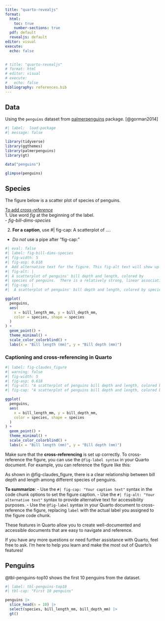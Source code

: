 ```yaml
---
title: "quarto-revealjs"
format: 
  html:
    toc: true
    number-sections: true
  pdf: default
  revealjs: default
editor: visual
execute:
  echo: false
 

# title: "quarto-revealjs"
# format: html
# editor: visual
# execute: 
#   echo: false
bibliography: references.bib
---
```


## Data

Using the `penguins` dataset from [palmerpenguins](https://allisonhorst.github.io/palmerpenguins/articles/intro.html) package. [@gorman2014]

```r
#| label:  load-package
#| message: false

library(tidyverse)
library(ggthemes)
library(palmerpenguins)
library(gt)

data("penguins")

```

```r
glimpse(penguins)
```

## Species

The figure below is a scatter plot of species of penguins.

<u>To add *cross-reference*</u>\
1. Use word *fig* at the beginning of the label.\
- *fig-bill-dims-species*

2.  **For a caption**, use #\| fig-cap: A scatterplot of ....\

-   *Do not* use a pipe after "fig-cap:"

```r
#| eval: false
#| label: fig-bill-dims-species
#| fig-width: 5
#| fig-asp: 0.618
#  Add alternative text for the figure. This fig-alt text will show up in "inspect" function.  
#| fig-alt: |
#| A scatterplot of penguins' bill depth and length, colored by 
#| species of penguins.  There is a relatively strong, linear association.
#| fig-cap: |
#|  A scatterplot of penguins' bill depth and length, colored by species of penguins. 

ggplot(
  penguins,
  aes(
    x = bill_length_mm, y = bill_depth_mm,
    color = species, shape = species
  )
) +
  geom_point() +
  theme_minimal() +
  scale_color_colorblind() +
  labs(x = "Bill length (mm)", y = "Bill depth (mm)")
```

### Captioning and cross-referencing in Quarto

```r
#| label: fig-claudes_figure
#| warning: false
#| fig-width: 5
#| fig-asp: 0.618
#| fig-alt: "A scatterplot of penguins bill depth and length, colored by species of penguins. There is a relatively strong, linear association."
#| fig-cap: "A scatterplot of penguins bill depth and length, colored by species of penguins."

ggplot(
  penguins,
  aes(
    x = bill_length_mm, y = bill_depth_mm,
    color = species, shape = species
  )
) +
  geom_point() +
  theme_minimal() +
  scale_color_colorblind() +
  labs(x = "Bill length (mm)", y = "Bill depth (mm)")
```

Make sure that the **cross-referencing** is set up correctly. To cross-reference the figure, you can use the `@fig-label syntax` in your Quarto document. For example, you can reference the figure like this:

As shown in @fig-claudes_figure, there is a clear relationship between bill depth and length among different species of penguins.

**To summarize**: - Use the `#| fig-cap: "Your caption text"` syntax in the code chunk options to set the figure caption. - Use the `#| fig-alt: "Your alternative text"` syntax to provide alternative text for accessibility purposes. - Use the `@fig-label` syntax in your Quarto document to cross-reference the figure, replacing `label` with the actual label you assigned to the figure code chunk.

These features in Quarto allow you to create well-documented and accessible documents that are easy to navigate and reference.

If you have any more questions or need further assistance with Quarto, feel free to ask. I'm here to help you learn and make the most out of Quarto's features!

## Penguins

@tbl-penguins-top10 shows the first 10 penguins from the dataset.

```r
#| label: tbl-penguins-top10
#| tbl-cap: "First 10 penguins"

penguins |>
  slice_head(n = 10) |>
  select(species, bill_length_mm, bill_depth_mm) |>
  gt()
```
